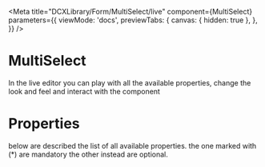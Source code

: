 
<Meta
  title="DCXLibrary/Form/MultiSelect/live"
  component={MultiSelect}
  parameters={{
    viewMode: 'docs',
    previewTabs: {
      canvas: { hidden: true },
    },
  }}
/>

# MultiSelect

In the live editor you can play with all the available properties, change the look and feel and interact with the component

<Canvas>
  <Story name="live">
    <MultiSelectLive />
  </Story>
</Canvas>

# Properties

below are described the list of all available properties. the one marked with (\*) are mandatory the other instead are optional.

<Props of={MultiSelect} />